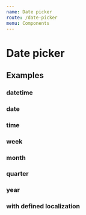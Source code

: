 ```yaml
---
name: Date picker
route: /date-picker
menu: Components
---
```


# Date picker

<limel-props name="limel-date-picker" />

## Examples

### datetime
<limel-example name="limel-example-date-picker-datetime" path="date-picker" />

### date
<limel-example name="limel-example-date-picker-date" path="date-picker" />

### time
<limel-example name="limel-example-date-picker-time" path="date-picker" />

### week
<limel-example name="limel-example-date-picker-week" path="date-picker" />

### month
<limel-example name="limel-example-date-picker-month" path="date-picker" />

### quarter
<limel-example name="limel-example-date-picker-quarter" path="date-picker" />

### year
<limel-example name="limel-example-date-picker-year" path="date-picker" />

### with defined localization

<limel-example name="limel-example-date-picker-formatted" path="date-picker" />
